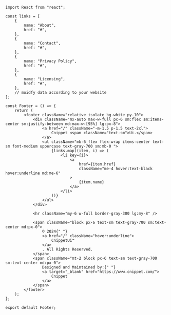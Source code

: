 ```tsx
import React from "react";

const links = [
    {
        name: "About",
        href: "#",
    },
    {
        name: "Contact",
        href: "#",
    },
    {
        name: "Privacy Policy",
        href: "#",
    },
    {
        name: "Licensing",
        href: "#",
    },
    // moidfy data according to your website
];

const Footer = () => {
    return (
        <footer className="relative isolate bg-white py-10">
            <div className="mx-auto max-w-full px-6 sm:flex sm:items-center sm:justify-between md:max-w-[95%] lg:px-8">
                <a href="/" className="-m-1.5 p-1.5 text-2xl">
                    Cnippet <span className="text-sm">Ui.</span>
                </a>
                <ul className="mb-6 flex flex-wrap items-center text-sm font-medium uppercase text-gray-700 sm:mb-0 ">
                    {links.map((item, i) => (
                        <li key={i}>
                            <a
                                href={item.href}
                                className="me-4 hover:text-black hover:underline md:me-6"
                            >
                                {item.name}
                            </a>
                        </li>
                    ))}
                </ul>
            </div>

            <hr className="my-6 w-full border-gray-300 lg:my-8" />

            <span className="block px-6 text-sm text-gray-700 sm:text-center md:px-0">
                © 2024{" "}
                <a href="/" className="hover:underline">
                    CnippetUi™
                </a>
                . All Rights Reserved.
            </span>
            <span className="mt-2 block px-6 text-sm text-gray-700 sm:text-center md:px-0">
                Designed and Maintained by:{" "}
                <a target="_blank" href="https://www.cnippet.com/">
                    Cnippet
                </a>
            </span>
        </footer>
    );
};

export default Footer;
```